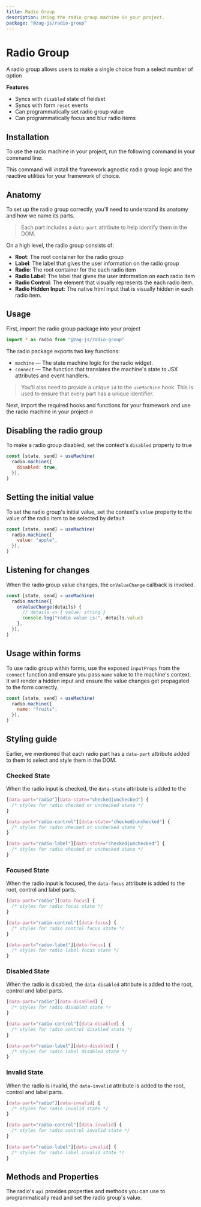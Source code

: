 ```yaml
---
title: Radio Group
description: Using the radio group machine in your project.
package: "@zag-js/radio-group"
---
```


# Radio Group

A radio group allows users to make a single choice from a select number of
option

<Resources pkg="@zag-js/radio-group" />

<Showcase id="Radio" />

**Features**

- Syncs with `disabled` state of fieldset
- Syncs with form `reset` events
- Can programmatically set radio group value
- Can programmatically focus and blur radio items

## Installation

To use the radio machine in your project, run the following command in your
command line:

<CodeSnippet id="radio-group/installation.mdx" />

This command will install the framework agnostic radio group logic and the
reactive utilities for your framework of choice.

## Anatomy

To set up the radio group correctly, you'll need to understand its anatomy and
how we name its parts.

> Each part includes a `data-part` attribute to help identify them in the DOM.

<Anatomy id="radio-group" />

On a high level, the radio group consists of:

- **Root**: The root container for the radio group
- **Label**: The label that gives the user information on the radio group
- **Radio**: The root container for the each radio item
- **Radio Label**: The label that gives the user information on each radio item
- **Radio Control**: The element that visually represents the each radio item.
- **Radio Hidden Input**: The native html input that is visually hidden in each
  radio item.

## Usage

First, import the radio group package into your project

```jsx
import * as radio from "@zag-js/radio-group"
```

The radio package exports two key functions:

- `machine` — The state machine logic for the radio widget.
- `connect` — The function that translates the machine's state to JSX attributes
  and event handlers.

> You'll also need to provide a unique `id` to the `useMachine` hook. This is
> used to ensure that every part has a unique identifier.

Next, import the required hooks and functions for your framework and use the
radio machine in your project 🔥

<CodeSnippet id="radio-group/usage.mdx" />

## Disabling the radio group

To make a radio group disabled, set the context's `disabled` property to true

```jsx {3}
const [state, send] = useMachine(
  radio.machine({
    disabled: true,
  }),
)
```

## Setting the initial value

To set the radio group's initial value, set the context's `value` property to
the value of the radio item to be selected by default

```jsx {3}
const [state, send] = useMachine(
  radio.machine({
    value: "apple",
  }),
)
```

## Listening for changes

When the radio group value changes, the `onValueChange` callback is invoked.

```jsx {3-8}
const [state, send] = useMachine(
  radio.machine({
    onValueChange(details) {
      // details => { value: string }
      console.log("radio value is:", details.value)
    },
  }),
)
```

## Usage within forms

To use radio group within forms, use the exposed `inputProps` from the `connect`
function and ensure you pass `name` value to the machine's context. It will
render a hidden input and ensure the value changes get propagated to the form
correctly.

```jsx {3}
const [state, send] = useMachine(
  radio.machine({
    name: "fruits",
  }),
)
```

## Styling guide

Earlier, we mentioned that each radio part has a `data-part` attribute added to
them to select and style them in the DOM.

### Checked State

When the radio input is checked, the `data-state` attribute is added to the

```css
[data-part="radio"][data-state="checked|unchecked"] {
  /* styles for radio checked or unchecked state */
}

[data-part="radio-control"][data-state="checked|unchecked"] {
  /* styles for radio checked or unchecked state */
}

[data-part="radio-label"][data-state="checked|unchecked"] {
  /* styles for radio checked or unchecked state */
}
```

### Focused State

When the radio input is focused, the `data-focus` attribute is added to the
root, control and label parts.

```css
[data-part="radio"][data-focus] {
  /* styles for radio focus state */
}

[data-part="radio-control"][data-focus] {
  /* styles for radio control focus state */
}

[data-part="radio-label"][data-focus] {
  /* styles for radio label focus state */
}
```

### Disabled State

When the radio is disabled, the `data-disabled` attribute is added to the root,
control and label parts.

```css
[data-part="radio"][data-disabled] {
  /* styles for radio disabled state */
}

[data-part="radio-control"][data-disabled] {
  /* styles for radio control disabled state */
}

[data-part="radio-label"][data-disabled] {
  /* styles for radio label disabled state */
}
```

### Invalid State

When the radio is invalid, the `data-invalid` attribute is added to the root,
control and label parts.

```css
[data-part="radio"][data-invalid] {
  /* styles for radio invalid state */
}

[data-part="radio-control"][data-invalid] {
  /* styles for radio control invalid state */
}

[data-part="radio-label"][data-invalid] {
  /* styles for radio label invalid state */
}
```

## Methods and Properties

The radio's `api` provides properties and methods you can use to
programmatically read and set the radio group's value.

<ApiTable name="radio-group" />
